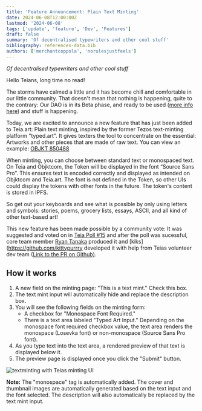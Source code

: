 ```yaml
---
title: 'Feature Announcement: Plain Text Minting'
date: 2024-06-08T12:00:00Z
lastmod: '2024-06-08'
tags: ['update', 'feature', 'Dev', 'Features']
draft: false
summary: 'Of decentralised typewriters and other cool stuff'
bibliography: references-data.bib
authors: ['merchantcoppola', 'norulesjustfeels']
---
```


_Of decentralised typewriters and other cool stuff_

Hello Teians, long time no read! 

The storms have calmed a little and it has become chill and comfortable in our little community. That doesn't mean that nothing is happening, quite to the contrary: Our DAO is in its Beta phase, and ready to be used ([more info here](https://blog.teia.art/blog/dao-test-launch)) and stuff is happening. 

Today, we are excited to announce a new feature that has just been added to Teia.art: Plain text minting, inspired by the former Tezos text-minting platform "typed.art". It gives texters the tool to concentrate on the essential: Artworks and other pieces that are made of raw text. You can view an example: [OBJKT 850488](https://teia.art/objkt/850488)

When minting, you can choose between standard text or monospaced text. On Teia and Objktcom, the Token will be displayed in the font “Source Sans Pro”. This ensures text is encoded correctly and displayed as intended on Objktcom and Teia.art. The font is not defined in the Token, so other UIs could display the tokens with other fonts in the future. The token's content is stored in IPFS.

So get out your keyboards and see what is possible by only using letters and symbols: stories, poems, grocery lists, essays, ASCII, and all kind of other text-based art!

This new feature has been made possible by a community vote: It was suggested and voted on in [Teia Poll #15](https://teia.art/poll/15) and after the poll was sucessful, core team member [Ryan Tanaka](https://x.com/ryangtanaka) produced it and [kiks](https://github.com/kittypurrry developed it with help from Teias volunteer dev team ([Link to the PR on Github)](https://github.com/teia-community/teia-ui/commit/af60898482f4b9041398dc1d68566d35e85bcbd9).


## How it works

1. A new field on the minting page: "This is a text mint." Check this box.
2. The text mint input will automatically hide and replace the description box.
3. You will see the following fields on the minting form:
    * A checkbox for "Monospace Font Required."
    * There is a text area labeled "Typed Art Input." Depending on the monospace font required checkbox value, the text area renders the monospace (Losevka font) or non-monospace (Source Sans Pro font).
4. As you type text into the text area, a rendered preview of that text is displayed below it.
5. The preview page is displayed once you click the "Submit" button.

![textminting with Teias minting UI](https://github.com/teia-community/teia-docs/assets/564979/d339a271-6322-4b1f-b804-99423f2368ee)

**Note:** The "monospace" tag is automatically added. The cover and thumbnail images are automatically generated based on the text input and the font selected. The description will also automatically be replaced by the text mint input.
